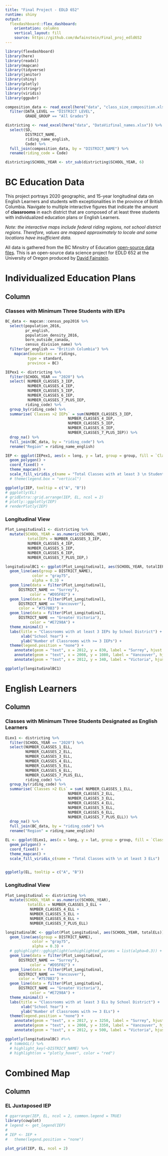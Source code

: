 ```yaml
---
title: "Final Project - EDLD 652"
runtime: shiny
output: 
  flexdashboard::flex_dashboard:
    orientation: columns
    vertical_layout: fill
    source: https://github.com/dwfainstein/Final_proj_edld652
---
```


```r
library(flexdashboard)
library(here)
library(readxl)
library(mapcan)
library(tidyverse)
library(janitor)
library(shiny)
library(plotly)
library(stringr)
library(viridis)
library(ggpubr)
```

``` r
composition_data <- read_excel(here("data", "class_size_composition.xlsx")) %>% 
  filter(DATA_LEVEL == "DISTRICT LEVEL",
         GRADE_GROUP == "All Grades")

districting <- read_excel(here("data", "DataVizfinal_names.xlsx")) %>% 
  select(SD,
         DISTRICT_NAME,
         riding_name_english,
         Code) %>% 
  full_join(composition_data, by = "DISTRICT_NAME") %>% 
  rename(riding_code = Code)

districting$SCHOOL_YEAR <- str_sub(districting$SCHOOL_YEAR, 6)

```

BC Education Data {.sidebar}
===================================
This project portrays 2020 geographic, and 15-year longitudinal data on English Learners and students with exceptionalities in the province of British Columbia. Navigate to multiple interactive figures that indicate the amount of **classrooms** in each district that are composed of at least three students with individualized education plans or English Learners. 

*Note: the interactive maps include federal riding regions, not school district regions. Therefore, values are mapped approximately to locale and some locations have insufficient data.*

All data is gathered from the BC Minsitry of Education [open-source data files](https://catalogue.data.gov.bc.ca/dataset). This is an open-source data science project for EDLD 652 at the University of Oregon produced by [David Fainstein](https://twitter.com/TeachAbilities).


Individualized Education Plans
===============================
Column {.tabset}
----------------------
### Classes with Minimum Three Students with IEPs

```r
BC_data <- mapcan::census_pop2016 %>% 
  select(population_2016,
         pr_english,
         population_density_2016,
         born_outside_canada,
         census_division_name) %>% 
  filter(pr_english == "British Columbia") %>% 
    mapcan(boundaries = ridings,
          type = standard,
          province = BC)

IEPex1 <- districting %>% 
  filter(SCHOOL_YEAR == "2020") %>% 
  select( NUMBER_CLASSES_3_IEP,
          NUMBER_CLASSES_4_IEP,
          NUMBER_CLASSES_5_IEP,
          NUMBER_CLASSES_6_IEP,
          NUMBER_CLASSES_7_PLUS_IEP,
         riding_code) %>% 
  group_by(riding_code) %>% 
  summarise(`Classes >2 IEPs` = sum(NUMBER_CLASSES_3_IEP,
                            NUMBER_CLASSES_4_IEP,
                            NUMBER_CLASSES_5_IEP,
                            NUMBER_CLASSES_6_IEP,
                            NUMBER_CLASSES_7_PLUS_IEP)) %>%
  drop_na() %>% 
  full_join(BC_data, by = "riding_code") %>% 
  rename("Region" = riding_name_english) 

IEP <- ggplot(IEPex1, aes(x = long, y = lat, group = group, fill = `Classes >2 IEPs`, A = Region, B = `Classes >2 IEPs`)) +
  geom_polygon() +
  coord_fixed() +
  theme_mapcan() +
  scale_fill_viridis_c(name = "Total Classes with at least 3 \n Students with IEPs") #+
  # theme(legend.box = "vertical")

ggplotly(IEP, tooltip = c("A", "B"))
# ggplotly(EL)
# gridExtra::grid.arrange(IEP, EL, ncol = 2)
# plotly::ggplotly(IEP)
# renderPlotly(IEP)

```
### Longitudinal View

```r

Plot_Longitudinal1 <- districting %>% 
  mutate(SCHOOL_YEAR = as.numeric(SCHOOL_YEAR),
          totalIEPs = NUMBER_CLASSES_3_IEP,
          NUMBER_CLASSES_4_IEP,
          NUMBER_CLASSES_5_IEP,
          NUMBER_CLASSES_6_IEP,
          NUMBER_CLASSES_7_PLUS_IEP,)

longitudinalBC1 <- ggplot(Plot_Longitudinal1, aes(SCHOOL_YEAR, totalIEPs))+
  geom_line(aes(group = DISTRICT_NAME),
            color = "gray75",
            alpha = 0.3) +
  geom_line(data = filter(Plot_Longitudinal1,
      DISTRICT_NAME == "Surrey"),
           color = "#D95F02") +
  geom_line(data = filter(Plot_Longitudinal1,
      DISTRICT_NAME == "Vancouver"),
      color = "#7570B3") +
  geom_line(data = filter(Plot_Longitudinal1,
      DISTRICT_NAME == "Greater Victoria"),
           color = "#E7298A") +
  theme_minimal() +
  labs(title = "Classrooms with at least 3 IEPs by School District") +
       xlab("School Year") +
       ylab("Number of Classrooms with >= 3 IEPs") +
  theme(legend.position = "none") +
    annotate(geom = "text", x = 2012, y = 830, label = "Surrey", hjust = "left") +
    annotate(geom = "text", x = 2008, y = 1080, label = "Vancouver", hjust = "left") +
    annotate(geom = "text", x = 2012, y = 340, label = "Victoria", hjust = "left")

ggplotly(longitudinalBC1)


```



English Learners
=============================

Column {.tabset}
-----------------------------------------------------------------------

### Classes with Minimum Three Students Designated as English Learners

```r

ELex1 <- districting %>% 
  filter(SCHOOL_YEAR == "2020") %>% 
  select(NUMBER_CLASSES_1_ELL,
         NUMBER_CLASSES_2_ELL,
         NUMBER_CLASSES_3_ELL,
         NUMBER_CLASSES_4_ELL,
         NUMBER_CLASSES_5_ELL,
         NUMBER_CLASSES_6_ELL,
         NUMBER_CLASSES_7_PLUS_ELL,
         riding_code) %>%
  group_by(riding_code) %>%
  summarise(`Classes >2 ELs` = sum( NUMBER_CLASSES_1_ELL, 
                            NUMBER_CLASSES_2_ELL,
                            NUMBER_CLASSES_3_ELL,
                            NUMBER_CLASSES_4_ELL,
                            NUMBER_CLASSES_5_ELL,
                            NUMBER_CLASSES_6_ELL,
                            NUMBER_CLASSES_7_PLUS_ELL)) %>%
  drop_na() %>%
  full_join(BC_data, by = "riding_code") %>% 
  rename("Region" = riding_name_english)

EL <- ggplot(ELex1, aes(x = long, y = lat, group = group, fill = `Classes >2 ELs`, A = Region, B = `Classes >2 ELs`)) +
  geom_polygon() +
  coord_fixed() +
  theme_mapcan() +
  scale_fill_viridis_c(name = "Total Classes with \n at least 3 ELs")
  

ggplotly(EL, tooltip = c("A", "B"))

```

### Longitudinal View


```r

Plot_Longitudinal <- districting %>% 
  mutate(SCHOOL_YEAR = as.numeric(SCHOOL_YEAR),
          totalELs = NUMBER_CLASSES_3_ELL +
           NUMBER_CLASSES_4_ELL +
           NUMBER_CLASSES_5_ELL +
           NUMBER_CLASSES_6_ELL +
           NUMBER_CLASSES_7_PLUS_ELL)

longitudinalBC <- ggplot(Plot_Longitudinal, aes(SCHOOL_YEAR, totalELs))+
  geom_line(aes(group = DISTRICT_NAME),
            color = "gray75",
            alpha = 0.3) +
  # gghighlight::gghighlight(unhighlighted_params = list(alpha=0.3)) +
  geom_line(data = filter(Plot_Longitudinal,
      DISTRICT_NAME == "Surrey"),
           color = "#D95F02") +
  geom_line(data = filter(Plot_Longitudinal,
      DISTRICT_NAME == "Vancouver"),
      color = "#7570B3") +
  geom_line(data = filter(Plot_Longitudinal,
      DISTRICT_NAME == "Greater Victoria"),
           color = "#E7298A") +
  theme_minimal() +
  labs(title = "Classrooms with at least 3 ELs by School District") +
       xlab("School Year") +
       ylab("Number of Classrooms with >= 3 ELs") +
  theme(legend.position = "none") +
    annotate(geom = "text", x = 2017, y = 3250, label = "Surrey", hjust = "left") +
    annotate(geom = "text", x = 2008, y = 3350, label = "Vancouver", hjust = "left") +
    annotate(geom = "text", x = 2012, y = 500, label = "Victoria", hjust = "left")

ggplotly(longitudinalBC) #%>% 
  # toWebGL() %>% 
  # highlight_key(~DISTRICT_NAME) %>%
  # highlight(on = "plotly_hover", color = "red")


```

Combined Map
=============================

Column {data-width=350}
-----------------------------------------------------------------------

### EL Juxtaposed IEP


```r

# ggarrange(IEP, EL, ncol = 2, common.legend = TRUE)
library(cowplot)
# legend <- get_legend(IEP)
# 
# IEP <- IEP +
#   theme(legend.position = "none")

plot_grid(IEP, EL, ncol = 2)

````



